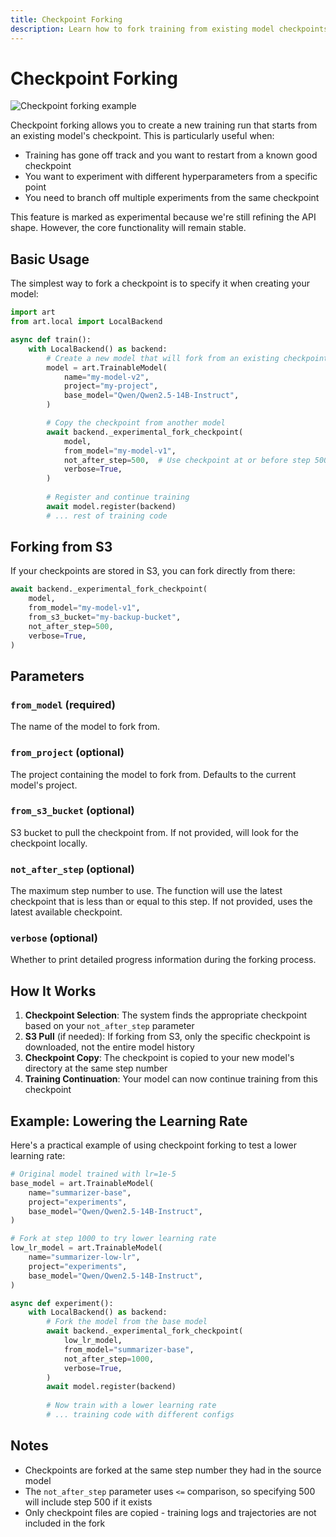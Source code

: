 ```yaml
---
title: Checkpoint Forking
description: Learn how to fork training from existing model checkpoints
---
```


# Checkpoint Forking

<Frame caption="Run 206 had a catastrophic failure. We fixed it by forking into run 230 before the point of collapse.">
  <img
    src="/images/forked-run.webp"
    alt="Checkpoint forking example"
    style={{ maxWidth: "100%", height: "auto" }}
  />
</Frame>

Checkpoint forking allows you to create a new training run that starts from an existing model's checkpoint. This is particularly useful when:

- Training has gone off track and you want to restart from a known good checkpoint
- You want to experiment with different hyperparameters from a specific point
- You need to branch off multiple experiments from the same checkpoint

<Note>
This feature is marked as experimental because we're still refining the API shape. However, the core functionality will remain stable.
</Note>

## Basic Usage

The simplest way to fork a checkpoint is to specify it when creating your model:

```python
import art
from art.local import LocalBackend

async def train():
    with LocalBackend() as backend:
        # Create a new model that will fork from an existing checkpoint
        model = art.TrainableModel(
            name="my-model-v2",
            project="my-project",
            base_model="Qwen/Qwen2.5-14B-Instruct",
        )

        # Copy the checkpoint from another model
        await backend._experimental_fork_checkpoint(
            model,
            from_model="my-model-v1",
            not_after_step=500,  # Use checkpoint at or before step 500
            verbose=True,
        )
        
        # Register and continue training
        await model.register(backend)
        # ... rest of training code
```

## Forking from S3

If your checkpoints are stored in S3, you can fork directly from there:

```python
await backend._experimental_fork_checkpoint(
    model,
    from_model="my-model-v1",
    from_s3_bucket="my-backup-bucket",
    not_after_step=500,
    verbose=True,
)
```

## Parameters

### `from_model` (required)
The name of the model to fork from.

### `from_project` (optional)
The project containing the model to fork from. Defaults to the current model's project.

### `from_s3_bucket` (optional)
S3 bucket to pull the checkpoint from. If not provided, will look for the checkpoint locally.

### `not_after_step` (optional)
The maximum step number to use. The function will use the latest checkpoint that is less than or equal to this step. If not provided, uses the latest available checkpoint.

### `verbose` (optional)
Whether to print detailed progress information during the forking process.

## How It Works

1. **Checkpoint Selection**: The system finds the appropriate checkpoint based on your `not_after_step` parameter
2. **S3 Pull** (if needed): If forking from S3, only the specific checkpoint is downloaded, not the entire model history
3. **Checkpoint Copy**: The checkpoint is copied to your new model's directory at the same step number
4. **Training Continuation**: Your model can now continue training from this checkpoint

## Example: Lowering the Learning Rate

Here's a practical example of using checkpoint forking to test a lower learning rate:

```python
# Original model trained with lr=1e-5
base_model = art.TrainableModel(
    name="summarizer-base",
    project="experiments",
    base_model="Qwen/Qwen2.5-14B-Instruct",
)

# Fork at step 1000 to try lower learning rate
low_lr_model = art.TrainableModel(
    name="summarizer-low-lr",
    project="experiments",
    base_model="Qwen/Qwen2.5-14B-Instruct",
)

async def experiment():
    with LocalBackend() as backend:
        # Fork the model from the base model
        await backend._experimental_fork_checkpoint(
            low_lr_model,
            from_model="summarizer-base",
            not_after_step=1000,
            verbose=True,
        )
        await model.register(backend)
        
        # Now train with a lower learning rate
        # ... training code with different configs
```

## Notes

- Checkpoints are forked at the same step number they had in the source model
- The `not_after_step` parameter uses `<=` comparison, so specifying 500 will include step 500 if it exists
- Only checkpoint files are copied - training logs and trajectories are not included in the fork